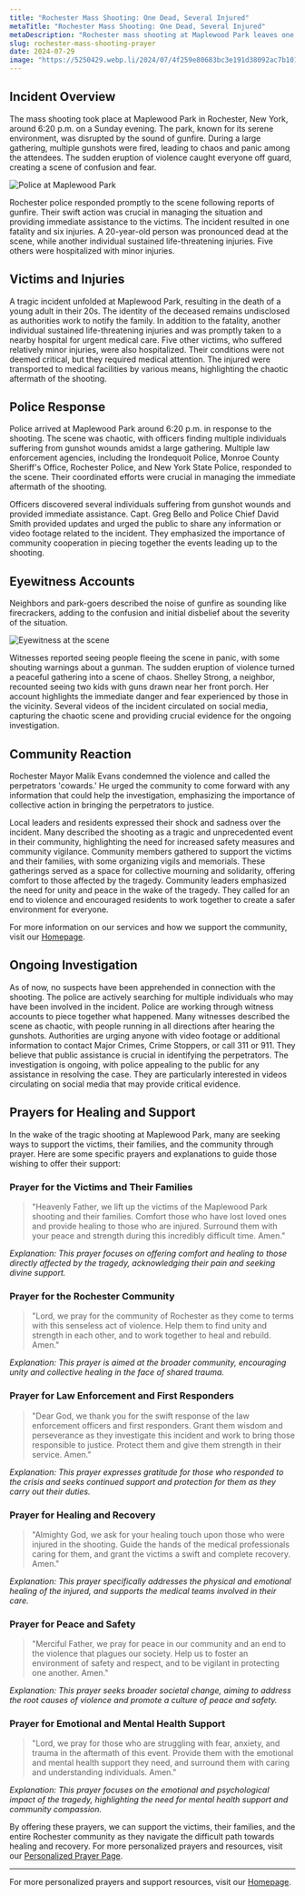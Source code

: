 ```yaml
---
title: "Rochester Mass Shooting: One Dead, Several Injured"
metaTitle: "Rochester Mass Shooting: One Dead, Several Injured"
metaDescription: "Rochester mass shooting at Maplewood Park leaves one dead and several injured. Discover the details and join us in prayer for the victims and their families."
slug: rochester-mass-shooting-prayer
date: 2024-07-29
image: "https://5250429.webp.li/2024/07/4f259e80683bc3e191d38092ac7b1016.png"
---
```


## Incident Overview

The mass shooting took place at Maplewood Park in Rochester, New York, around 6:20 p.m. on a Sunday evening. The park, known for its serene environment, was disrupted by the sound of gunfire. During a large gathering, multiple gunshots were fired, leading to chaos and panic among the attendees. The sudden eruption of violence caught everyone off guard, creating a scene of confusion and fear.

![Police at Maplewood Park](https://5250429.webp.li/2024/07/50082dda61b57fdfc4b7971aea442f9e.png)

Rochester police responded promptly to the scene following reports of gunfire. Their swift action was crucial in managing the situation and providing immediate assistance to the victims. The incident resulted in one fatality and six injuries. A 20-year-old person was pronounced dead at the scene, while another individual sustained life-threatening injuries. Five others were hospitalized with minor injuries.

## Victims and Injuries

A tragic incident unfolded at Maplewood Park, resulting in the death of a young adult in their 20s. The identity of the deceased remains undisclosed as authorities work to notify the family. In addition to the fatality, another individual sustained life-threatening injuries and was promptly taken to a nearby hospital for urgent medical care. Five other victims, who suffered relatively minor injuries, were also hospitalized. Their conditions were not deemed critical, but they required medical attention. The injured were transported to medical facilities by various means, highlighting the chaotic aftermath of the shooting.

## Police Response

Police arrived at Maplewood Park around 6:20 p.m. in response to the shooting. The scene was chaotic, with officers finding multiple individuals suffering from gunshot wounds amidst a large gathering. Multiple law enforcement agencies, including the Irondequoit Police, Monroe County Sheriff's Office, Rochester Police, and New York State Police, responded to the scene. Their coordinated efforts were crucial in managing the immediate aftermath of the shooting.

Officers discovered several individuals suffering from gunshot wounds and provided immediate assistance. Capt. Greg Bello and Police Chief David Smith provided updates and urged the public to share any information or video footage related to the incident. They emphasized the importance of community cooperation in piecing together the events leading up to the shooting.

## Eyewitness Accounts

Neighbors and park-goers described the noise of gunfire as sounding like firecrackers, adding to the confusion and initial disbelief about the severity of the situation.

![Eyewitness at the scene](https://sspark.ai/cfimages?u1=CnB11k2WC1jK5Tek%2FY866agfxHv6Ffx7o3Rmrm3cufXuHTHdgKboqa0CRauAjBpDot8hXYXl7hwCCZPAewIPjZzRb1ezzDJ1Rr562lqfxE0u5yH9vHxQELC2GPdzkQx5PCR0lnXCvCODibexubkh%2FLpvLlg3vA%3D%3D&u2=4D%2FhMl2as5pGbYwx&width=1024 "Eyewitness recounting the event")

Witnesses reported seeing people fleeing the scene in panic, with some shouting warnings about a gunman. The sudden eruption of violence turned a peaceful gathering into a scene of chaos. Shelley Strong, a neighbor, recounted seeing two kids with guns drawn near her front porch. Her account highlights the immediate danger and fear experienced by those in the vicinity. Several videos of the incident circulated on social media, capturing the chaotic scene and providing crucial evidence for the ongoing investigation.

## Community Reaction

Rochester Mayor Malik Evans condemned the violence and called the perpetrators 'cowards.' He urged the community to come forward with any information that could help the investigation, emphasizing the importance of collective action in bringing the perpetrators to justice.

Local leaders and residents expressed their shock and sadness over the incident. Many described the shooting as a tragic and unprecedented event in their community, highlighting the need for increased safety measures and community vigilance. Community members gathered to support the victims and their families, with some organizing vigils and memorials. These gatherings served as a space for collective mourning and solidarity, offering comfort to those affected by the tragedy. Community leaders emphasized the need for unity and peace in the wake of the tragedy. They called for an end to violence and encouraged residents to work together to create a safer environment for everyone.

For more information on our services and how we support the community, visit our [Homepage](https://prayer-for.com/).

## Ongoing Investigation

As of now, no suspects have been apprehended in connection with the shooting. The police are actively searching for multiple individuals who may have been involved in the incident. Police are working through witness accounts to piece together what happened. Many witnesses described the scene as chaotic, with people running in all directions after hearing the gunshots. Authorities are urging anyone with video footage or additional information to contact Major Crimes, Crime Stoppers, or call 311 or 911. They believe that public assistance is crucial in identifying the perpetrators. The investigation is ongoing, with police appealing to the public for any assistance in resolving the case. They are particularly interested in videos circulating on social media that may provide critical evidence.

## Prayers for Healing and Support

In the wake of the tragic shooting at Maplewood Park, many are seeking ways to support the victims, their families, and the community through prayer. Here are some specific prayers and explanations to guide those wishing to offer their support:

### Prayer for the Victims and Their Families

> "Heavenly Father, we lift up the victims of the Maplewood Park shooting and their families. Comfort those who have lost loved ones and provide healing to those who are injured. Surround them with your peace and strength during this incredibly difficult time. Amen."

*Explanation: This prayer focuses on offering comfort and healing to those directly affected by the tragedy, acknowledging their pain and seeking divine support.*

### Prayer for the Rochester Community

> "Lord, we pray for the community of Rochester as they come to terms with this senseless act of violence. Help them to find unity and strength in each other, and to work together to heal and rebuild. Amen."

*Explanation: This prayer is aimed at the broader community, encouraging unity and collective healing in the face of shared trauma.*

### Prayer for Law Enforcement and First Responders

> "Dear God, we thank you for the swift response of the law enforcement officers and first responders. Grant them wisdom and perseverance as they investigate this incident and work to bring those responsible to justice. Protect them and give them strength in their service. Amen."

*Explanation: This prayer expresses gratitude for those who responded to the crisis and seeks continued support and protection for them as they carry out their duties.*

### Prayer for Healing and Recovery

> "Almighty God, we ask for your healing touch upon those who were injured in the shooting. Guide the hands of the medical professionals caring for them, and grant the victims a swift and complete recovery. Amen."

*Explanation: This prayer specifically addresses the physical and emotional healing of the injured, and supports the medical teams involved in their care.*

### Prayer for Peace and Safety

> "Merciful Father, we pray for peace in our community and an end to the violence that plagues our society. Help us to foster an environment of safety and respect, and to be vigilant in protecting one another. Amen."

*Explanation: This prayer seeks broader societal change, aiming to address the root causes of violence and promote a culture of peace and safety.*

### Prayer for Emotional and Mental Health Support

> "Lord, we pray for those who are struggling with fear, anxiety, and trauma in the aftermath of this event. Provide them with the emotional and mental health support they need, and surround them with caring and understanding individuals. Amen."

*Explanation: This prayer focuses on the emotional and psychological impact of the tragedy, highlighting the need for mental health support and community compassion.*

By offering these prayers, we can support the victims, their families, and the entire Rochester community as they navigate the difficult path towards healing and recovery. For more personalized prayers and resources, visit our [Personalized Prayer Page](https://prayer-for.com/prayer).

---

For more personalized prayers and support resources, visit our [Homepage](https://prayer-for.com/).